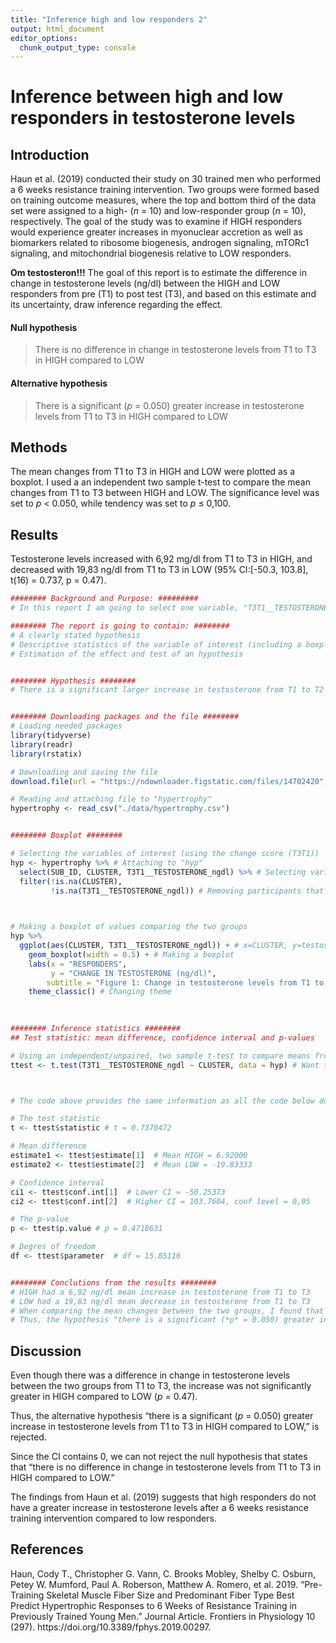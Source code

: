 ```yaml
---
title: "Inference high and low responders 2"
output: html_document
editor_options:
  chunk_output_type: console
---
```


# Inference between high and low responders in testosterone levels

## Introduction
Haun et al. (2019) conducted their study on 30 trained men who performed a 6 weeks resistance training intervention. Two groups were formed based on training outcome measures, where the top and bottom third of the data set were assigned to a high- (*n* = 10) and low-responder group (*n* = 10), respectively. The goal of the study was to examine if HIGH responders would experience greater increases in myonuclear accretion as well as biomarkers related to ribosome biogenesis, androgen signaling, mTORc1 signaling, and mitochondrial biogenesis relative to LOW responders. 


**Om testosteron!!!**
The goal of this report is to estimate the difference in change in testosterone levels (ng/dl) between the HIGH and LOW responders from pre (T1) to post test (T3), and based on this estimate and its uncertainty, draw inference regarding the effect.


#### Null hypothesis
> There is no difference in change in testosterone levels from T1 to T3 in HIGH compared to LOW


#### Alternative hypothesis
> There is a significant (*p* = 0.050) greater increase in testosterone levels from T1 to T3 in HIGH compared to LOW


## Methods
The mean changes from T1 to T3 in HIGH and LOW were plotted as a boxplot. I used a an independent two sample t-test to compare the mean changes from T1 to T3 between HIGH and LOW. The significance level was set to *p* < 0.050, while tendency was set to *p* ≤ 0,100.


## Results
Testosterone levels increased with 6,92 mg/dl from T1 to T3 in HIGH, and decreased with 19,83 ng/dl from T1 to T3 in LOW (95% CI:[-50.3, 103.8], t(16) = 0.737, p = 0.47).


```r

######## Background and Purpose: #########
# In this report I am going to select one variable, "T3T1__TESTOSTERONE_ngdl", from the data set from Haun et al. 2019, and estimate the difference between HIGH and LOW responders (the CLUSTER variable). Based on the estimate and its uncertanty I am going to draw inference regarding the effect (is this effect true?).

######## The report is going to contain: ########
# A clearly stated hypothesis
# Descriptive statistics of the variable of interest (including a boxplot)
# Estimation of the effect and test of an hypothesis


######## Hypothesis ########
# There is a significant larger increase in testosterone from T1 to T2 in HIGH than in LOW.


######## Downloading packages and the file ########
# Loading needed packages
library(tidyverse)
library(readr)
library(rstatix)

# Downloading and saving the file
download.file(url = "https://ndownloader.figstatic.com/files/14702420", destfile = "./data/hypertrophy.csv")

# Reading and attaching file to "hypertrophy"
hypertrophy <- read_csv("./data/hypertrophy.csv")


######## Boxplot ########

# Selecting the variables of interest (using the change score (T3T1))
hyp <- hypertrophy %>% # Attaching to "hyp"
  select(SUB_ID, CLUSTER, T3T1__TESTOSTERONE_ngdl) %>% # Selecting variables of interest
  filter(!is.na(CLUSTER),
         !is.na(T3T1__TESTOSTERONE_ngdl)) # Removing participants that don´t belong to any group
  


# Making a boxplot of values comparing the two groups
hyp %>%
  ggplot(aes(CLUSTER, T3T1__TESTOSTERONE_ngdl)) + # x=CLUSTER, y=testosterone level
    geom_boxplot(width = 0.5) + # Making a boxplot
    labs(x = "RESPONDERS", 
         y = "CHANGE IN TESTOSTERONE (ng/dl)",
        subtitle = "Figure 1: Change in testosterone levels from T1 to T3 in HIGH and LOW") + # Changing labels
    theme_classic() # Changing theme
    
    

######## Inference statistics ########
## Test statistic: mean difference, confidence interval and p-values

# Using an independent/unpaired, two sample t-test to compare means from two groups (using hyp)
ttest <- t.test(T3T1__TESTOSTERONE_ngdl ~ CLUSTER, data = hyp) # Want to explain testosterone based on group HIGH and LOW (CLUSTER)



# The code above provides the same information as all the code below do, so the following code is not really necessary

# The test statistic
t <- ttest$statistic # t = 0.7370472

# Mean difference 
estimate1 <- ttest$estimate[1]  # Mean HIGH = 6.92000
estimate2 <- ttest$estimate[2]  # Mean LOW = -19.83333

# Confidence interval
ci1 <- ttest$conf.int[1]  # Lower CI = -50.25373
ci2 <- ttest$conf.int[2]  # Higher CI = 103.7604, conf level = 0,95

# The p-value
p <- ttest$p.value # p = 0.4718631

# Degres of freedom
df <- ttest$parameter  # df = 15.85116 


######## Conclutions from the results ########
# HIGH had a 6,92 ng/dl mean increase in testosterone from T1 to T3
# LOW had a 19,83 ng/dl mean decrease in testosterone from T1 to T3
# When comparing the mean changes between the two groups, I found that p = 0.47. 
# Thus, the hypothesis "there is a significant (*p* = 0.050) greater increase in testosterone levels from T1 to T2 in HIGH compared to LOW," has been rejected.

```


## Discussion
Even though there was a difference in change in testosterone levels between the two groups from T1 to T3, the increase was not significantly greater in HIGH compared to LOW (*p* = 0.47).

Thus, the alternative hypothesis "there is a significant (*p* = 0.050) greater increase in testosterone levels from T1 to T3 in HIGH compared to LOW," is rejected.

Since the CI contains 0, we can not reject the null hypothesis that states that "there is no difference in change in testosterone levels from T1 to T3 in HIGH compared to LOW."

The findings from Haun et al. (2019) suggests that high responders do not have a greater increase in testosterone levels after a 6 weeks resistance training intervention compared to low responders.


## References
Haun, Cody T., Christopher G. Vann, C. Brooks Mobley, Shelby C. Osburn, Petey W. Mumford, Paul A. Roberson, Matthew A. Romero, et al. 2019. “Pre-Training Skeletal Muscle Fiber Size and Predominant Fiber Type Best Predict Hypertrophic Responses to 6 Weeks of Resistance Training in Previously Trained Young Men.” Journal Article. Frontiers in Physiology 10 (297). https://doi.org/10.3389/fphys.2019.00297.
